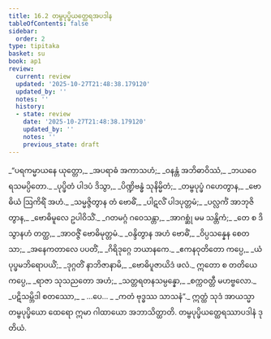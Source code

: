 ```yaml
---
title: 16.2 တမ္ဗပုပ္ဖိယတ္ထေရအပဒါန
tableOfContents: false
sidebar:
  order: 2
type: tipitaka
basket: su
book: ap1
review:
  current: review
  updated: '2025-10-27T21:48:38.179120'
  updated_by: ''
  notes: ''
  history:
  - state: review
    date: '2025-10-27T21:48:38.179120'
    updated_by: ''
    notes: ''
    previous_state: draft
---
```



<ReviewStatus review={frontmatter.review} showDetails={true} />

<HypothesisAnnotation frontmatter={frontmatter} />

<DynamicBreadcrumb />

<Division number="7" book="ap1" e="ch" v="20" p="194">

<Paragraph number="2361" type="verses" book="ap1">
_“ပရကမ္မာယနေ ယုတ္တော,_  
_အပရာဓံ အကာသဟံ;_  
_ဝနန္တံ အဘိဓာဝိဿံ,_  
_ဘယဝေရသမပ္ပိတော._  

</Paragraph>

</Division>
<Division number="8" book="ap1" e="ch" v="20" p="194">

<Paragraph number="2362" type="verses" book="ap1">
_ပုပ္ဖိတံ ပါဒပံ ဒိသွာ,_  
_ပိဏ္ဍိဗန္ဓံ သုနိမ္မိတံ;_  
_တမ္ဗပုပ္ဖံ ဂဟေတွာန,_  
_ဗောဓိယံ ဩကိရိံ အဟံ._  

</Paragraph>

</Division>
<Division number="9" book="ap1" e="ch" v="20" p="194">

<Paragraph number="2363" type="verses" book="ap1">
_သမ္မဇ္ဇိတွာန တံ ဗောဓိံ,_  
_ပါဋလိံ ပါဒပုတ္တမံ;_  
_ပလ္လင်္ကံ အာဘုဇိတွာန,_  
_ဗောဓိမူလေ ဥပါဝိသိံ._  

</Paragraph>

</Division>
<Division number="10" book="ap1" e="ch" v="20" p="195">

<Paragraph number="2364" type="verses" book="ap1">
_ဂတမဂ္ဂံ ဂဝေသန္တာ,_  
_အာဂစ္ဆုံ မမ သန္တိကံ;_  
_တေ စ ဒိသွာနဟံ တတ္ထ,_  
_အာဝဇ္ဇိံ ဗောဓိမုတ္တမံ._  

</Paragraph>

</Division>
<Division number="11" book="ap1" e="ch" v="20" p="195">

<Paragraph number="2365" type="verses" book="ap1">
_ဝန္ဒိတွာန အဟံ ဗောဓိံ,_  
_ဝိပ္ပသန္နေန စေတသာ;_  
_အနေကတာလေ ပပတိံ,_  
_ဂိရိဒုဂ္ဂေ ဘယာနကေ._  

</Paragraph>

</Division>
<Division number="12" book="ap1" e="ch" v="20" p="195">

<Paragraph number="2366" type="verses" book="ap1">
_ဧကနဝုတိတော ကပ္ပေ,_  
_ယံ ပုပ္ဖမဘိရောပယိံ;_  
_ဒုဂ္ဂတိံ နာဘိဇာနာမိ,_  
_ဗောဓိပူဇာယိဒံ ဖလံ._  

</Paragraph>

</Division>
<Division number="13" book="ap1" e="ch" v="20" p="195">

<Paragraph number="2367" type="verses" book="ap1">
ဣတော စ တတိယေ ကပ္ပေ,_  
_ရာဇာ သုသညတော အဟံ;_  
_သတ္တရတနသမ္ပန္နော,_  
_စက္ကဝတ္တီ မဟဗ္ဗလော._  

</Paragraph>

</Division>
<Division number="14" book="ap1" e="ch" v="20" p="195">

<Paragraph number="2368" type="verses" book="ap1">
_ပဋိသမ္ဘိဒါ စတဿော,_  
_ …ပေ… _  
_ကတံ ဗုဒ္ဓဿ သာသနံ”._  

</Paragraph>

<Paragraph number="2369" book="ap1">
ဣတ္ထံ သုဒံ အာယသ္မာ တမ္ဗပုပ္ဖိယော ထေရော ဣမာ ဂါထာယော အဘာသိတ္ထာတိ.

</Paragraph>
</Division>

<Paragraph number="2370" type="center" book="ap1">
တမ္ဗပုပ္ဖိယတ္ထေရဿာပဒါနံ ဒုတိယံ.
</Paragraph>